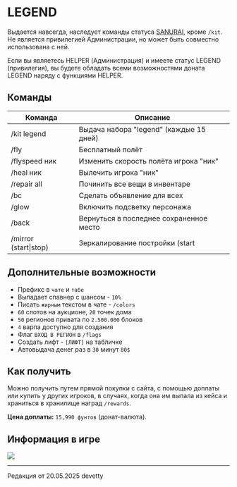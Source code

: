 # LEGEND

Выдается навсегда, наследует команды статуса [SANURAI](https://www.etty.su/docs/wiki/donate/samurai), кроме ```/kit```. Не является привилегией Администрации, но может быть совместно использована с ней.

Если вы являетесь HELPER (Администрация) и имеете статус LEGEND (привилегия), вы будете обладать всеми возможностями доната LEGEND наряду с функциями HELPER.

## Команды

| Команда               | Описание                                |
|-----------------------|-----------------------------------------|
| /kit legend           | Выдача набора "legend" (каждые 15 дней) |
| /fly                  | Бесплатный полёт                        |
| /flyspeed ник         | Изменить скорость полёта игрока "ник"   |
| /heal ник             | Вылечить игрока "ник"                   |
| /repair all           | Починить все вещи в инвентаре           |
| /bc                   | Сделать объявление для всех             |
| /glow                 | Включить подсветку персонажа            |
| /back                 | Вернуться в последнее сохраненное место |
| /mirror (start\|stop) | Зеркалирование постройки (start|stop)   |


## Дополнительные возможности

- Префикс в ```чате``` и ```табе```
- Выпадает спавнер с шансом - ```10%```
- Писать ```жирным``` текстом в чате - ```/colors```
- ```60``` слотов на аукционе, ```20``` точек дома
- ```50``` регионов привата по ```2.500.000``` блоков
- ```4``` варпа доступно для создания
- Флаг ```ВХОД В РЕГИОН``` в ```/flags```
- Создать лифт - ```[ЛИФТ]``` на табличке
- Автовыдача денег раз в ```30``` минут ```80$```

## Как получить

Можно получить путем прямой покупки с сайта, с помощью доплаты или купить у других игроков, в случаях, когда она им выпала из кейса и храниться в хранилище наград ```/rewards```.

**Цена доплаты:** ```15,990 фунтов``` (донат-валюта).

## Информация в игре

<img src="https://s3.etty.su/wiki/survival/donate/legend.webp" />

--------

<Badge bgColor="#ffad47" textColor="#000000">Редакция от 20.05.2025</Badge> <Badge bgColor="#88bfbd" textColor="#000000">devetty</Badge>